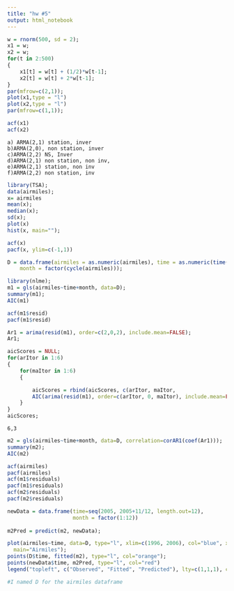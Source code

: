 ```yaml
---
title: "hw #5"
output: html_notebook
---
```


```r
w = rnorm(500, sd = 2);
x1 = w;
x2 = w;
for(t in 2:500)
{
    x1[t] = w[t] + (1/2)*w[t-1];
    x2[t] = w[t] + 2*w[t-1];
}
par(mfrow=c(2,1));
plot(x1,type = "l")
plot(x2,type = "l")
par(mfrow=c(1,1));

```
```r

acf(x1)
acf(x2)
```
```
a) ARMA(2,1) station, inver
b)ARMA(2,0), non station, inver
c)ARMA(2,2) NS, Inver
d)ARMA(2,1) non station, non inv,
e)ARMA(2,1) station, non inv
f)ARMA(2,2) non station, inv
```
```r
library(TSA);
data(airmiles);
x= airmiles
mean(x);
median(x);
sd(x);
plot(x)
hist(x, main="");
```
```r
acf(x)
pacf(x, ylim=c(-1,1))
```
```r
D = data.frame(airmiles = as.numeric(airmiles), time = as.numeric(time(airmiles)), 
    month = factor(cycle(airmiles)));

library(nlme);
m1 = gls(airmiles~time+month, data=D);
summary(m1);
AIC(m1)
```
```R
acf(m1$resid)
pacf(m1$resid)
```
```R
Ar1 = arima(resid(m1), order=c(2,0,2), include.mean=FALSE);
Ar1;
```
```R

aicScores = NULL;
for(arItor in 1:6)
{
    for(maItor in 1:6)
    {

        aicScores = rbind(aicScores, c(arItor, maItor, 
        AIC(arima(resid(m1), order=c(arItor, 0, maItor), include.mean=FALSE))));
    }
}
aicScores;

```
```
6,3
```
```r
m2 = gls(airmiles~time+month, data=D, correlation=corAR1(coef(Ar1)));
summary(m2);
AIC(m2)
```
```r
acf(airmiles)
pacf(airmiles)
acf(m1$residuals)
pacf(m1$residuals)
acf(m2$residuals)
pacf(m2$residuals)
```
```r
newData = data.frame(time=seq(2005, 2005+11/12, length.out=12), 
                     month = factor(1:12))
    
m2Pred = predict(m2, newData);

plot(airmiles~time, data=D, type="l", xlim=c(1996, 2006), col="blue", xlab="", ylab="", 
  main="Airmiles");
points(D$time, fitted(m2), type="l", col="orange");
points(newData$time, m2Pred, type="l", col="red")
legend("topleft", c("Observed", "Fitted", "Predicted"), lty=c(1,1,1), col=c("blue", "orange", "red"));

#I named D for the airmiles dataframe
```